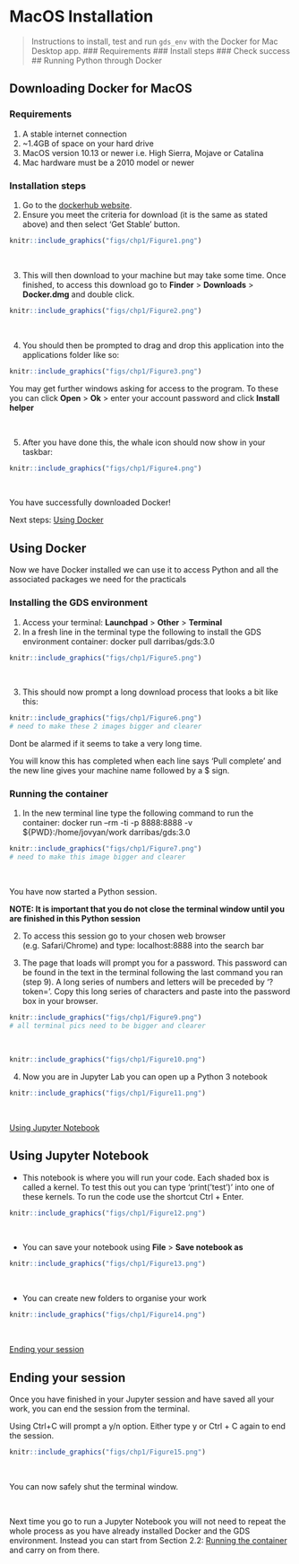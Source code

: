 # MacOS Installation {#mac}

>Instructions to install, test and run `gds_env` with the Docker for Mac Desktop app.
### Requirements
### Install steps
### Check success
## Running Python through Docker

## Downloading Docker for MacOS

### Requirements
1. A stable internet connection
2. ~1.4GB of space on your hard drive
2. MacOS version 10.13 or newer i.e. High Sierra, Mojave or Catalina
3. Mac hardware must be a 2010 model or newer

### Installation steps
1. Go to the [dockerhub website](https://hub.docker.com/editions/community/docker-ce-desktop-mac/).
2. Ensure you meet the criteria for download (it is the same as stated above) and then select 'Get Stable' button.

```r
knitr::include_graphics("figs/chp1/Figure1.png")
```
<br>

3. This will then download to your machine but may take some time. Once finished, to access this download go to **Finder** > **Downloads** > **Docker.dmg** and double click.

```r
knitr::include_graphics("figs/chp1/Figure2.png")
```

<br>

4. You should then be prompted to drag and drop this application into the applications folder like so:

```r
knitr::include_graphics("figs/chp1/Figure3.png")
```
You may get further windows asking for access to the program. To these you can click **Open** > **Ok** > enter your account password and click **Install helper**

<br>


5. After you have done this, the whale icon should now show in your taskbar:
```r
knitr::include_graphics("figs/chp1/Figure4.png")
```

<br>

You have successfully downloaded Docker!

Next steps: [Using Docker]

## Using Docker
Now we have Docker installed we can use it to access Python and all the associated packages we need for the practicals

### Installing the GDS environment
1. Access your terminal: **Launchpad** > **Other** > **Terminal**
2. In a fresh line in the terminal type the following to install the GDS environment container: docker pull darribas/gds:3.0
```r
knitr::include_graphics("figs/chp1/Figure5.png")
```

<br>

3. This should now prompt a long download process that looks a bit like this:
```r
knitr::include_graphics("figs/chp1/Figure6.png")
# need to make these 2 images bigger and clearer
```
Dont be alarmed if it seems to take a very long time.

You will know this has completed when each line says 'Pull complete' and the new line gives your machine name followed by a $ sign.

### Running the container

1. In the new terminal line type the following command to run the container: docker run --rm -ti -p 8888:8888 -v ${PWD}:/home/jovyan/work darribas/gds:3.0

```r
knitr::include_graphics("figs/chp1/Figure7.png")
# need to make this image bigger and clearer
```

<br>

You have now started a Python session. 

**NOTE: It is important that you do not close the terminal window until you are finished in this Python session**

2. To access this session go to your chosen web browser (e.g. Safari/Chrome) and type: localhost:8888 into the search bar

3. The page that loads will prompt you for a password. This password can be found in the text in the terminal following the last command you ran (step 9). A long series of numbers and letters will be preceded by '?token='. Copy this long series of characters and paste into the password box in your browser.

```r
knitr::include_graphics("figs/chp1/Figure9.png")
# all terminal pics need to be bigger and clearer

```

<br>

```r
knitr::include_graphics("figs/chp1/Figure10.png")
```

4. Now you are in Jupyter Lab you can open up a Python 3 notebook

```r
knitr::include_graphics("figs/chp1/Figure11.png")
```

<br>

[Using Jupyter Notebook]


## Using Jupyter Notebook

- This notebook is where you will run your code. Each shaded box is called a kernel. To test this out you can type 'print('test')' into one of these kernels. To run the code use the shortcut Ctrl + Enter.

```r
knitr::include_graphics("figs/chp1/Figure12.png")
```

<br>


- You can save your notebook using **File** > **Save notebook as** 
```r
knitr::include_graphics("figs/chp1/Figure13.png")
```

<br>

- You can create new folders to organise your work
```r
knitr::include_graphics("figs/chp1/Figure14.png")
```

<br>

[Ending your session]

## Ending your session

Once you have finished in your Jupyter session and have saved all your work, you can end the session from the terminal.

Using Ctrl+C will prompt a y/n option. Either type y or Ctrl + C again to end the session. 

```r
knitr::include_graphics("figs/chp1/Figure15.png")
```

<br>

You can now safely shut the terminal window.

<br>

Next time you go to run a Jupyter Notebook you will not need to repeat the whole process as you have already installed Docker and the GDS environment. Instead you can start from Section 2.2: [Running the container] and carry on from there.


